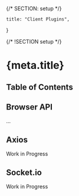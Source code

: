 {/* SECTION: setup */}

	title: "Client Plugins",
}

{/* !SECTION setup */}

# {meta.title}

## Table of Contents

## Browser API

...

## Axios

<Alert icon="carbon:warning" type="alert-warning">
	Work in Progress
</Alert>

## Socket.io

<Alert icon="carbon:warning" type="alert-warning">
	Work in Progress
</Alert>
